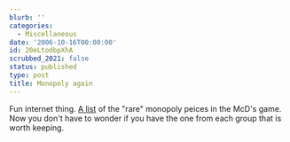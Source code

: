 ```yaml
---
blurb: ''
categories:
  - Miscellaneous
date: '2006-10-16T00:00:00'
id: 20eLtodbpXhA
scrubbed_2021: false
status: published
type: post
title: Monopoly again
---
```


Fun internet thing.
[A list](http://www.amazing-bargains.com/mcdonalds2006.html) of the
"rare" monopoly peices in the McD's game. Now you don't have to
wonder if you have the one from each group that is worth keeping.
